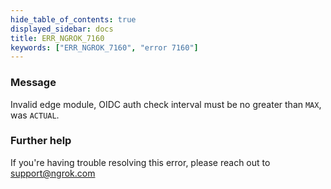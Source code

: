 ```yaml
---
hide_table_of_contents: true
displayed_sidebar: docs
title: ERR_NGROK_7160
keywords: ["ERR_NGROK_7160", "error 7160"]
---
```


### Message

Invalid edge module, OIDC auth check interval must be no greater than `MAX`, was `ACTUAL`.

### Further help

If you're having trouble resolving this error, please reach out to [support@ngrok.com](mailto:support@ngrok.com?subject=Help%20with%20ERR_NGROK_7160)
